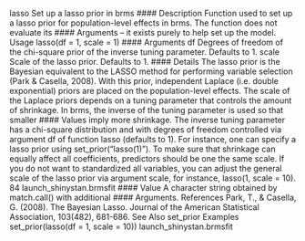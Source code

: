   lasso Set up a lasso prior in brms
  #### Description 
  Function used to set up a lasso prior for population-level effects in brms. The function does not
  evaluate its #### Arguments – it exists purely to help set up the model.
  Usage
  lasso(df = 1, scale = 1)
  #### Arguments
  df Degrees of freedom of the chi-square prior of the inverse tuning parameter. Defaults
  to 1.
  scale Scale of the lasso prior. Defaults to 1.
  #### Details
  The lasso prior is the Bayesian equivalent to the LASSO method for performing variable selection
  (Park & Casella, 2008). With this prior, independent Laplace (i.e. double exponential) priors are
  placed on the population-level effects. The scale of the Laplace priors depends on a tuning parameter
  that controls the amount of shrinkage. In brms, the inverse of the tuning parameter is used
  so that smaller #### Values imply more shrinkage. The inverse tuning parameter has a chi-square distribution
  and with degrees of freedom controlled via argument df of function lasso (defaults to
                                                                            1). For instance, one can specify a lasso prior using set_prior("lasso(1)"). To make sure that
  shrinkage can equally affect all coefficients, predictors should be one the same scale. If you do not
  want to standardized all variables, you can adjust the general scale of the lasso prior via argument
  scale, for instance, lasso(1, scale = 10).
  84 launch_shinystan.brmsfit
  #### Value
  A character string obtained by match.call() with additional #### Arguments.
  References
  Park, T., & Casella, G. (2008). The Bayesian Lasso. Journal of the American Statistical Association,
  103(482), 681-686.
  See Also
  set_prior
  Examples
  set_prior(lasso(df = 1, scale = 10))
  launch_shinystan.brmsfit
  

